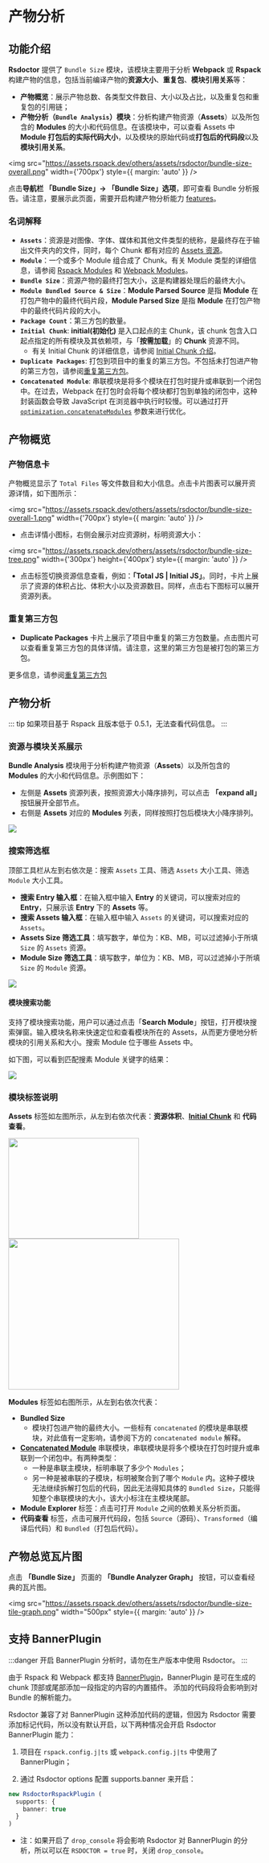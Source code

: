 # 产物分析

## 功能介绍

**Rsdoctor** 提供了 `Bundle Size` 模块，该模块主要用于分析 **Webpack** 或 **Rspack** 构建产物的信息，包括当前编译产物的**资源大小**、**重复包**、**模块引用关系**等：

- **产物概览**：展示产物总数、各类型文件数目、大小以及占比，以及重复包和重复包的引用链；
- **产物分析（`Bundle Analysis`）模块**：分析构建产物资源（**Assets**）以及所包含的 **Modules** 的大小和代码信息。在该模块中，可以查看 Assets 中 **Module 打包后的实际代码大小**，以及模块的原始代码或**打包后的代码段**以及**模块引用关系**。

<img
  src="https://assets.rspack.dev/others/assets/rsdoctor/bundle-size-overall.png"
  width={'700px'}
  style={{ margin: 'auto' }}
/>

点击**导航栏 「Bundle Size」-> 「Bundle Size」选项**，即可查看 Bundle 分析报告。请注意，要展示此页面，需要开启构建产物分析能力 [features](/config/options/options)。

### 名词解释

- **`Assets`**：资源是对图像、字体、媒体和其他文件类型的统称，是最终存在于输出文件夹内的文件，同时，每个 Chunk 都有对应的 [Assets 资源](https://webpack.js.org/concepts/under-the-hood/#chunks)。
- **`Module`**：一个或多个 Module 组合成了 Chunk。有关 Module 类型的详细信息，请参阅 [Rspack Modules](https://www.rspack.dev/api/modules.html) 和 [Webpack Modules](https://webpack.js.org/concepts/modules/#what-is-a-webpack-module)。
- **`Bundle Size`**：资源产物的最终打包大小，这是构建器处理后的最终大小。
- **`Module Bundled Source & Size`**：**Module Parsed Source** 是指 **Module** 在打包产物中的最终代码片段，**Module Parsed Size** 是指 **Module** 在打包产物中的最终代码片段的大小。
- **`Package Count`**：第三方包的数量。
- **`Initial Chunk`**: **initial(初始化)** 是入口起点的主 Chunk，该 chunk 包含入口起点指定的所有模块及其依赖项，与「**按需加载**」的 **Chunk** 资源不同。
  - 有关 Initial Chunk 的详细信息，请参阅 [Initial Chunk 介绍](https://webpack.js.org/concepts/under-the-hood/#chunks)。
- **`Duplicate Packages`**: 打包到项目中的重复的第三方包。不包括未打包进产物的第三方包，请参阅[重复第三方包](/guide/usage/bundle-alerts)。
- **`Concatenated Module`**: 串联模块是将多个模块在打包时提升或串联到一个闭包中。在过去，Webpack 在打包时会将每个模块都打包到单独的闭包中，这种封装函数会导致 JavaScript 在浏览器中执行时较慢。可以通过打开 [`optimization.concatenateModules`](https://webpack.js.org/plugins/module-concatenation-plugin/#root) 参数来进行优化。

## 产物概览

### 产物信息卡

产物概览显示了 `Total Files` 等文件数目和大小信息。点击卡片图表可以展开资源详情，如下图所示：

<img
  src="https://assets.rspack.dev/others/assets/rsdoctor/bundle-size-overall-1.png"
  width={'700px'}
  style={{ margin: 'auto' }}
/>

- 点击详情小图标，右侧会展示对应资源树，标明资源大小：

<img
  src="https://assets.rspack.dev/others/assets/rsdoctor/bundle-size-tree.png"
  width={'300px'}
  height={'400px'}
  style={{ margin: 'auto' }}
/>

- 点击标签切换资源信息查看，例如：**「Total JS | Initial JS」**。同时，卡片上展示了资源的体积占比、体积大小以及资源数目。同样，点击右下图标可以展开资源列表。

### 重复第三方包

- **Duplicate Packages** 卡片上展示了项目中重复的第三方包数量。点击图片可以查看重复第三方包的具体详情。请注意，这里的第三方包是被打包的第三方包。

更多信息，请参阅[重复第三方包](/guide/usage/bundle-alerts)

## 产物分析

::: tip
如果项目基于 Rspack 且版本低于 0.5.1，无法查看代码信息。
:::

### 资源与模块关系展示

**Bundle Analysis** 模块用于分析构建产物资源（**Assets**）以及所包含的 **Modules** 的大小和代码信息。示例图如下：

- 左侧是 **Assets** 资源列表，按照资源大小降序排列，可以点击 **「expand all」** 按钮展开全部节点。
- 右侧是 **Assets** 对应的 **Modules** 列表，同样按照打包后模块大小降序排列。

<img src="https://assets.rspack.dev/others/assets/rsdoctor/bundle-size-analysis-tree.png" />

### 搜索筛选框

顶部工具栏从左到右依次是：搜索 `Assets` 工具、筛选 `Assets` 大小工具、筛选 `Module` 大小工具。

- **搜索 Entry 输入框**：在输入框中输入 **Entry** 的关键词，可以搜索对应的 **Entry**，只展示该 **Entry** 下的 **Assets** 等。
- **搜索 Assets 输入框**：在输入框中输入 `Assets` 的关键词，可以搜索对应的 `Assets`。
- **Assets Size 筛选工具**：填写数字，单位为：KB、MB，可以过滤掉小于所填 `Size` 的 `Assets` 资源。
- **Module Size 筛选工具**：填写数字，单位为：KB、MB，可以过滤掉小于所填 `Size` 的 `Module` 资源。

<img src="https://assets.rspack.dev/others/assets/rsdoctor/bundle-size-analysis-selects.png" />

#### 模块搜索功能

支持了模块搜索功能，用户可以通过点击「**Search Module**」按钮，打开模块搜索弹窗。输入模块名称来快速定位和查看模块所在的 Assets，从而更方便地分析模块的引用关系和大小。搜索 Module 位于哪些 Assets 中。

如下图，可以看到匹配搜素 Module 关键字的结果：

<img src="https://assets.rspack.dev/others/assets/rsdoctor/search-modules.png" />

### 模块标签说明

**Assets** 标签如左图所示，从左到右依次代表：**资源体积**、**[Initial Chunk](https://webpack.js.org/concepts/under-the-hood/#chunks)** 和 **代码查看**。

<div style={{ display: 'flex' }}>
  <img
    src="https://assets.rspack.dev/others/assets/rsdoctor/bundle-size-assets-tags.png"
    height="200px"
    width="260px"
    style={{ margin: 'auto' }}
  />
  <img
    src="https://assets.rspack.dev/others/assets/rsdoctor/bundle-size-modules-tags.png"
    height="300px"
    width="340px"
    style={{ margin: 'auto' }}
  />
</div>

**Modules** 标签如右图所示，从左到右依次代表：

- **Bundled Size**
  - 模块打包进产物的最终大小。一些标有 `concatenated` 的模块是串联模块，对此值有一定影响，请参阅下方的 `concatenated module` 解释。
- **[Concatenated Module](https://webpack.js.org/plugins/module-concatenation-plugin/#root)** 串联模块，串联模块是将多个模块在打包时提升或串联到一个闭包中。有两种类型：
  - 一种是串联主模块，标明串联了多少个 `Modules`；
  - 另一种是被串联的子模块，标明被聚合到了哪个 `Module` 内。这种子模块无法继续拆解打包后的代码，因此无法得知具体的 `Bundled Size`，只能得知整个串联模块的大小，该大小标注在主模块尾部。
- **Module Explorer** 标签：点击可打开 `Module` 之间的依赖关系分析页面。
- **代码查看** 标签，点击可展开代码段，包括 `Source`（源码）、`Transformed`（编译后代码）和 `Bundled`（打包后代码）。

## 产物总览瓦片图

点击 **「Bundle Size」** 页面的 **「Bundle Analyzer Graph」** 按钮，可以查看经典的瓦片图。

<img
  src="https://assets.rspack.dev/others/assets/rsdoctor/bundle-size-tile-graph.png"
  width="500px"
  style={{ margin: 'auto' }}
/>

## 支持 BannerPlugin

:::danger
开启 BannerPlugin 分析时，请勿在生产版本中使用 Rsdoctor。
:::

由于 Rspack 和 Webpack 都支持 [BannerPlugin](https://www.rspack.dev/plugins/webpack/banner-plugin#bannerplugin)，BannerPlugin 是可在生成的 chunk 顶部或尾部添加一段指定的内容的内置插件。
添加的代码段将会影响到对 Bundle 的解析能力。

Rsdoctor 兼容了对 BannerPlugin 这种添加代码的逻辑，但因为 Rsdoctor 需要添加标记代码，所以没有默认开启，以下两种情况会开启 Rsdoctor BannerPlugin 能力：

1. 项目在 `rspack.config.j|ts` 或 `webpack.config.j|ts` 中使用了 BannerPlugin；

2. 通过 Rsdoctor options 配置 supports.banner 来开启：

```ts
new RsdoctorRspackPlugin (
  supports: {
    banner: true
  }
)

```

- 注：如果开启了 `drop_console` 将会影响 Rsdoctor 对 BannerPlugin 的分析，所以可以在 `RSDOCTOR = true` 时，关闭 `drop_console`。
